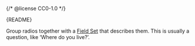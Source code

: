 {/* @license CC0-1.0 */}


<Meta of={RadioStories} />

<Markdown>{README}</Markdown>

<Primary />

<Controls />

Group radios together with a [Field Set](/docs/components-forms-field-set--docs) that describes them.
This is usually a question, like ‘Where do you live?’.

<Canvas of={RadioStories.RadioGroup} />
